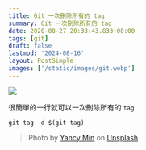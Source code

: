 ```yaml
---
title: Git 一次刪除所有的 tag
summary: Git 一次刪除所有的 tag
date: 2020-08-27 20:33:43.833+08:00
tags: [git]
draft: false
lastmod: '2024-08-16'
layout: PostSimple
images: ['/static/images/git.webp']
---
```


![](https://image.cashwu.com/git.webp)

很簡單的一行就可以一次刪除所有的 `tag`

```shell
git tag -d $(git tag)
```

> Photo by [Yancy Min](https://unsplash.com/@yancymin?utm_content=creditCopyText&utm_medium=referral&utm_source=unsplash) on [Unsplash](https://unsplash.com/photos/a-close-up-of-a-text-description-on-a-computer-screen-842ofHC6MaI?utm_content=creditCopyText&utm_medium=referral&utm_source=unsplash)
